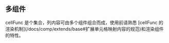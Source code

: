 
## 多组件

<ExpandDemoWrapper rawStr={raw}>
  <TableDemos.Properties.table.Properties.columns.Properties.cellFunc.Properties.component.MultiComponent />
  <DescribeDemoWrapper>
    cellFunc 是个集合，列内容可由多个组件组合而成，使用前请熟悉 [cellFunc 的渲染机制](/docs/comp/extends/base#扩展单元格映射内容的规范)和渲染组件的特性。

  </DescribeDemoWrapper>
</ExpandDemoWrapper>
